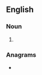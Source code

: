 ==English==

===Noun===
{{head|en|noun plural form}}

# {{plural of|refiner|lang=en}}

===Anagrams===
* {{anagrams|en|refreins}}